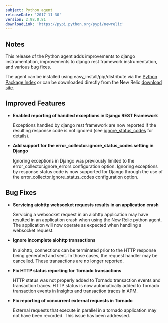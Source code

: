 ```yaml
---
subject: Python agent
releaseDate: '2017-11-30'
version: 2.98.0.81
downloadLink: 'https://pypi.python.org/pypi/newrelic'
---
```


## Notes

This release of the Python agent adds improvements to django instrumentation, improvements to django rest framework instrumentation, and various bug fixes.

The agent can be installed using easy_install/pip/distribute via the [Python Package Index](https://pypi.python.org/pypi/newrelic) or can be downloaded directly from the New Relic [download site](http://download.newrelic.com/python_agent/release).

## Improved Features

* **Enabled reporting of handled exceptions in Django REST Framework**

  Exceptions handled by django rest framework are now reported if the resulting response code is not ignored (see [ignore_status_codes](https://docs.newrelic.com/docs/agents/python-agent/configuration/python-agent-configuration#error-ignore-status-codes) for details).
* **Add support for the error_collector.ignore_status_codes setting in Django**

  Ignoring exceptions in Django was previously limited to the error_collector.ignore_errors configuration option. Ignoring exceptions by response status code is now supported for Django through the use of the error_collector.ignore_status_codes configuration option.

## Bug Fixes

* **Servicing aiohttp websocket requests results in an application crash**

  Servicing a websocket request in an aiohttp application may have resulted in an application crash when using the New Relic python agent. The application will now operate as expected when handling a websocket request.
* **Ignore incomplete aiohttp transactions**

  In aiohttp, connections can be terminated prior to the HTTP response being generated and sent. In those cases, the request handler may be cancelled. These transactions are no longer reported.
* **Fix HTTP status reporting for Tornado transactions**

  HTTP status was not properly added to Tornado transaction events and transaction traces. HTTP status is now automatically added to Tornado transaction events in Insights and transaction traces in APM.
* **Fix reporting of concurrent external requests in Tornado**

  External requests that execute in parallel in a tornado application may not have been recorded. This issue has been addressed.

